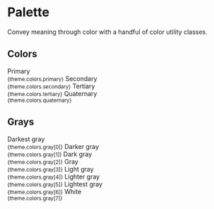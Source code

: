 


<Meta title="Themes/WebApp/System/Palette" />

# Palette

Convey meaning through color with a handful of color utility classes.

## Colors

<Preview>
  <Theme>
    <Grid gridTemplateColumns="repeat(4, 1fr)" gridGap={16}>
      <Box flexBox>
        <Box bg="primary" width="100%" height={150} />
        <Box>
          <Box bg="shades.primary.1" width={50} height={50} />
          <Box bg="shades.primary.2" width={50} height={50} />
          <Box bg="shades.primary.3" width={50} height={50} />
        </Box>
      </Box>
      <Box flexBox>
        <Box bg="secondary" width="100%" height={150} />
        <Box>
          <Box bg="shades.secondary.1" width={50} height={50} />
          <Box bg="shades.secondary.2" width={50} height={50} />
          <Box bg="shades.secondary.3" width={50} height={50} />
        </Box>
      </Box>
      <Box flexBox>
        <Box bg="tertiary" width="100%" height={150} />
        <Box>
          <Box bg="shades.tertiary.1" width={50} height={50} />
          <Box bg="shades.tertiary.2" width={50} height={50} />
          <Box bg="shades.tertiary.3" width={50} height={50} />
        </Box>
      </Box>
      <Box flexBox>
        <Box bg="quaternary" width="100%" height={150} />
        <Box>
          <Box bg="shades.quaternary.1" width={50} height={50} />
          <Box bg="shades.quaternary.2" width={50} height={50} />
          <Box bg="shades.quaternary.3" width={50} height={50} />
        </Box>
      </Box>
      <Box backgroundImage={theme.colors.gradients.primary} height={150} />
      <Box backgroundImage={theme.colors.gradients.secondary} height={150} />
      <Box backgroundImage={theme.colors.gradients.tertiary} height={150} />
      <Box backgroundImage={theme.colors.gradients.quaternary} height={150} />
      <Box>
        Primary
        <br />
        <small>{theme.colors.primary}</small>
      </Box>
      <Box>
        Secondary
        <br />
        <small>{theme.colors.secondary}</small>
      </Box>
      <Box>
        Tertiary
        <br />
        <small>{theme.colors.tertiary}</small>
      </Box>
      <Box>
        Quaternary
        <br />
        <small>{theme.colors.quaternary}</small>
      </Box>
    </Grid>
  </Theme>
</Preview>

## Grays

<Preview>
  <Theme>
    <Grid gridTemplateColumns="repeat(4, 1fr)" gridGap={16}>
      <Box>
        <Box bg="gray.0" height={150} mb={3} />
        Darkest gray
        <br />
        <small>{theme.colors.gray[0]}</small>
      </Box>
      <Box>
        <Box bg="gray.1" height={150} mb={3} />
        Darker gray
        <br />
        <small>{theme.colors.gray[1]}</small>
      </Box>
      <Box>
        <Box bg="gray.2" height={150} mb={3} />
        Dark gray
        <br />
        <small>{theme.colors.gray[2]}</small>
      </Box>
      <Box>
        <Box bg="gray.3" height={150} mb={3} />
        Gray
        <br />
        <small>{theme.colors.gray[3]}</small>
      </Box>
      <Box>
        <Box bg="gray.4" height={150} mb={3} />
        Light gray
        <br />
        <small>{theme.colors.gray[4]}</small>
      </Box>
      <Box>
        <Box bg="gray.5" height={150} mb={3} />
        Lighter gray
        <br />
        <small>{theme.colors.gray[5]}</small>
      </Box>
      <Box>
        <Box bg="gray.6" height={150} mb={3} />
        Lightest gray
        <br />
        <small>{theme.colors.gray[6]}</small>
      </Box>
      <Box>
        <Box bg="gray.7" height={150} mb={3} border="1px solid #EAE8E9" />
        White
        <br />
        <small>{theme.colors.gray[7]}</small>
      </Box>
    </Grid>
  </Theme>
</Preview>
